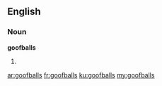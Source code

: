==English==

===Noun===
'''goofballs'''

# {{plural of|[[goofball]]}}

[[ar:goofballs]]
[[fr:goofballs]]
[[ku:goofballs]]
[[my:goofballs]]